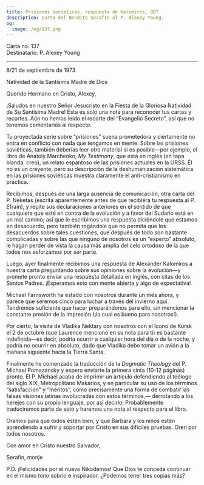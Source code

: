 ```yaml
---
title: Prisiones soviéticas, respuesta de Kalomiros, ODT
description: Carta del Bendito Serafín al P. Alexey Young.
og:
  image: /og/137.png
---
```


<div style={{textAlign:'right', fontFamily:'monospace'}}>Carta no. 137</div>
<div style={{textAlign:'left', fontFamily:'monospace'}}>Destinatario: P. Alexey Young</div>

---

8/21 de septiembre de 1973

Natividad de la Santísima Madre de Dios

Querido Hermano en Cristo, Alexey,

¡Saludos en nuestro Señor Jesucristo en la Fiesta de la Gloriosa Natividad de Su Santísima Madre! Esta es solo una nota para reconocer tus cartas y recortes. Aún no hemos leído el recorte del “Evangelio Secreto”, así que no tenemos comentarios al respecto.

Tu proyectada serie sobre “prisiones” suena prometedora y ciertamente no entra en conflicto con nada que tengamos en mente. Sobre las prisiones soviéticas, también deberías leer otro material si es posible—por ejemplo, el libro de Anatoly Marchenko, *My Testimony*, que está en inglés (en tapa blanda, creo), un relato espantoso de las prisiones actuales en la URSS. Él no es un creyente, pero su descripción de la deshumanización sistemática en las prisiones soviéticas muestra claramente el anti-cristianismo en práctica.

Recibimos, después de una larga ausencia de comunicación, otra carta del P. Neketas (escrita aparentemente antes de que recibiera tu respuesta al P. Efraín), y repite sus declaraciones anteriores en el sentido de que cualquiera que esté en contra de la evolución y a favor del Sudario está en un mal camino; así que le escribimos una respuesta diciéndole que estamos en desacuerdo, pero también rogándole que no permita que los desacuerdos sobre tales cuestiones, que después de todo son bastante complicadas y sobre las que ninguno de nosotros es un “experto” absoluto, le hagan perder de vista la causa más amplia del celo ortodoxo de la que todos nos esforzamos por ser parte.

Luego, ayer finalmente recibimos una respuesta de Alexander Kalomiros a nuestra carta preguntando sobre sus opiniones sobre la evolución—y promete pronto enviar una respuesta detallada en inglés, con citas de los Santos Padres. ¡Esperamos esto con mente abierta y algo de expectativa!

Michael Farnsworth ha estado con nosotros durante un mes ahora, y parece que seremos cinco para luchar a través del invierno aquí. Tendremos suficiente que hacer preparándonos para ello, sin mencionar la constante presión de la impresión (¡lo cual es bueno para nosotros!).

Por cierto, la visita de Vladika Nektary con nosotros con el Icono de Kursk el 2 de octubre (que Laurence mencionó en su nota para ti) es bastante indefinida—es decir, podría ocurrir a cualquier hora del día o de la noche, y podría no ocurrir en absoluto, dado que Vladika debe tomar un avión a la mañana siguiente hacia la Tierra Santa.

Finalmente he comenzado la traducción de la *Dogmatic Theology* del P. Michael Pomazansky y espero enviarte la primera cinta (10-12 páginas) pronto. El P. Michael acaba de imprimir un artículo defendiendo al teólogo del siglo XIX, Metropolitano Makarios, y en particular su uso de los términos “satisfacción” y “méritos”, como precisamente una forma de combatir las falsas visiones latinas involucradas con estos términos,— derrotando a los herejes con su propio lenguaje, por así decirlo. Probablemente traduciremos parte de esto y haremos una nota al respecto para el libro.

Oramos para que todos estén bien, y que Barbara y los niños estén aprendiendo a sufrir y soportar por Cristo en sus difíciles pruebas. Oren por todos nosotros.

Con amor en Cristo nuestro Salvador,

Serafín, monje

P.D. ¡Felicidades por el nuevo Nikodemos! Que Dios te conceda continuar en el mismo tono sobrio e inspirador. ¿Podemos tener tres copias más?
